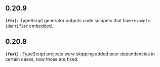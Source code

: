## 0.20.9
**`(fix):`** TypeScript generator outputs code snippets that have `example-identifier` embedded.

## 0.20.8
**`(feat):`** TypeScript projects were skipping added peer dependencies in certain cases, now those are fixed.

